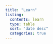 ```yaml
---
title: "Learn"
listing: 
  contents: learn
  type: table 
  sort: "date desc"
  categories: true
---
```

